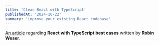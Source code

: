 ```yaml
---
title: 'Clean React with TypeScript'
publishedAt: '2024-10-22'
summary: 'improve your existing React codebase'
---
```


[An article](https://weser.io/blog/clean-react-with-typescript?utm_source=newsletter.reactdigest.net&utm_medium=referral&utm_campaign=clean-react-with-typescript) regarding **React with TypeScript best cases** written by **Robin Weser**.
